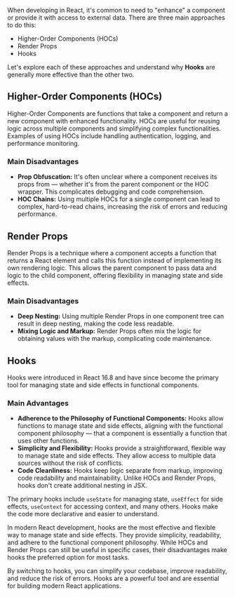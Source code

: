 <ContentWrapper>

When developing in React, it's common to need to "enhance" a component or provide it with access to external data. There are three main approaches to do this:

-   Higher-Order Components (HOCs)
-   Render Props
-   Hooks

Let's explore each of these approaches and understand why **Hooks** are generally more effective than the other two.

</ContentWrapper>

<ContentWrapper>

## Higher-Order Components (HOCs)

Higher-Order Components are functions that take a component and return a new component with enhanced functionality. HOCs are useful for reusing logic across multiple components and simplifying complex functionalities. Examples of using HOCs include handling authentication, logging, and performance monitoring.

### Main Disadvantages

-   **Prop Obfuscation:** It's often unclear where a component receives its props from — whether it's from the parent component or the HOC wrapper. This complicates debugging and code comprehension.
-   **HOC Chains:** Using multiple HOCs for a single component can lead to complex, hard-to-read chains, increasing the risk of errors and reducing performance.

</ContentWrapper>

<ContentWrapper>

## Render Props

Render Props is a technique where a component accepts a function that returns a React element and calls this function instead of implementing its own rendering logic. This allows the parent component to pass data and logic to the child component, offering flexibility in managing state and side effects.

### Main Disadvantages

-   **Deep Nesting:** Using multiple Render Props in one component tree can result in deep nesting, making the code less readable.
-   **Mixing Logic and Markup:** Render Props often mix the logic for obtaining values with the markup, complicating code maintenance.

</ContentWrapper>

<ContentWrapper>

## Hooks

Hooks were introduced in React 16.8 and have since become the primary tool for managing state and side effects in functional components.

### Main Advantages

-   **Adherence to the Philosophy of Functional Components:** Hooks allow functions to manage state and side effects, aligning with the functional component philosophy — that a component is essentially a function that uses other functions.
-   **Simplicity and Flexibility:** Hooks provide a straightforward, flexible way to manage state and side effects. They allow access to multiple data sources without the risk of conflicts.
-   **Code Cleanliness:** Hooks keep logic separate from markup, improving code readability and maintainability. Unlike HOCs and Render Props, hooks don't create additional nesting in JSX.

The primary hooks include `useState` for managing state, `useEffect` for side effects, `useContext` for accessing context, and many others. Hooks make the code more declarative and easier to understand.

In modern React development, hooks are the most effective and flexible way to manage state and side effects. They provide simplicity, readability, and adhere to the functional component philosophy. While HOCs and Render Props can still be useful in specific cases, their disadvantages make hooks the preferred option for most tasks.

By switching to hooks, you can simplify your codebase, improve readability, and reduce the risk of errors. Hooks are a powerful tool and are essential for building modern React applications.

</ContentWrapper>
